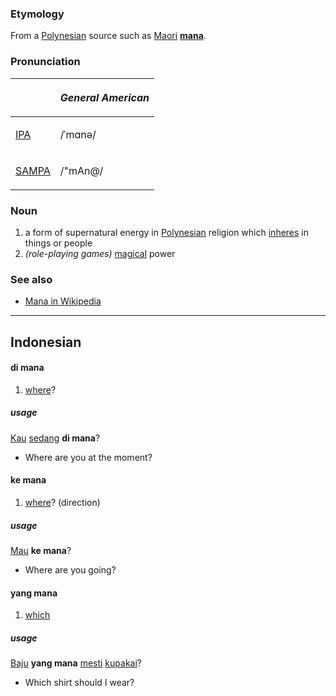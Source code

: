 ===Etymology===
From a [[Polynesian]] source such as [[Maori]] '''[[mana]]'''.

===Pronunciation===
{| border=1 cellpadding=5
! !! ''General American''
|-
| [[w:IPA|IPA]] || /ˈmɑnə/
|-
| [[w:SAMPA|SAMPA]] || /"mAn@/
|}

===Noun===
#a form of supernatural energy in [[Polynesia]]n religion which [[inhere]]s in things or people
#''(role-playing games)'' [[magic]]al power

===See also===
*[[w:Mana|Mana in Wikipedia]]


----
==Indonesian==
====di mana====
# [[where]]?

=====usage=====
[[engkau|Kau]] [[sedang]] '''di mana'''?
* Where are you at the moment?

====ke mana====
# [[where]]? (direction)

=====usage=====
[[Mau]] '''ke mana'''?
* Where are you going?

====yang mana====
# [[which]]

=====usage=====
[[Baju]] '''yang mana''' [[mesti]] [[pakai|kupakai]]?
* Which shirt should I wear?